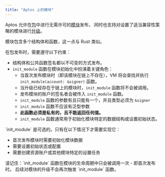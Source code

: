 ```yaml
---
title: "Aptos 上的模块"
---
```



Aptos 允许在[包](/build/smart-contracts/book/packages)中进行无需许可的[模块](/build/smart-contracts/book/modules-and-scripts)发布，
同时也支持对设置了适当兼容性策略的模块进行[升级](/build/smart-contracts/book/package-upgrades)。

模块包含多个结构体和函数，这一点与 Rust 类似。

在包发布时，需要遵守以下约束：

- 结构体和公共函数签名都以不可变的方式发布。
- `init_module` 函数在模块初始化中扮演着关键角色：
  - 当首次发布模块时（即该模块在链上不存在），VM 将会查找并执行 `init_module(account: &signer)` 函数。
  - 当升级已经存在于链上的模块时，`init_module` 函数将不会被调用。
  - 发布模块的账户的签名者会被传入 `init_module` 函数。
  - `init_module` 函数的参数有且只能有一个，并且类型必须为 `&signer`
  - `init_module` 函数不应该有泛型参数
  - **此函数必须是私有的，且不能返回任何值。**
  - `init_module` 函数通常用于初始化模块特定的数据结构或设置初始状态。

<Aside type="note">
  `init_module` 是可选的。只有在以下情况下才需要实现它：

  - 首次发布模块时需要初始化模块数据
  - 需要设置初始状态或配置
  - 需要创建资源账户或其他模块特定的设置任务
</Aside>

<Aside type="tip">
  请记住：`init_module` 函数在模块的生命周期中只会被调用一次 - 即首次发布时。
  后续对模块的升级不会再次触发 `init_module` 函数。
</Aside>
